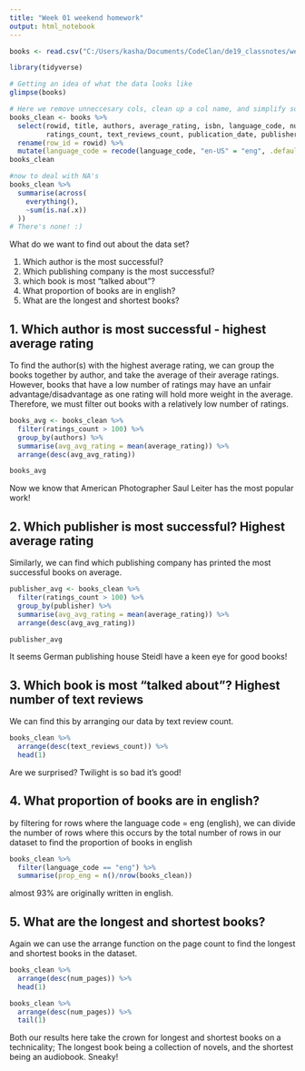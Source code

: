 ```yaml
---
title: "Week 01 weekend homework"
output: html_notebook
---
```


```r
books <- read.csv("C:/Users/kasha/Documents/CodeClan/de19_classnotes/week_01/day_5/2_weekend_homework/data/books.csv")

library(tidyverse)
```

```r
# Getting an idea of what the data looks like
glimpse(books)
```

```r
# Here we remove unneccesary cols, clean up a col name, and simplify some data
books_clean <- books %>% 
  select(rowid, title, authors, average_rating, isbn, language_code, num_pages,
         ratings_count, text_reviews_count, publication_date, publisher) %>% 
  rename(row_id = rowid) %>% 
  mutate(language_code = recode(language_code, "en-US" = "eng", .default = language_code))
books_clean
```
```r
#now to deal with NA's
books_clean %>% 
  summarise(across(
    everything(),
    ~sum(is.na(.x))
  ))
# There's none! :)
```
What do we want to find out about the data set?

1. Which author is the most successful?
2. Which publishing company is the most successful?
3. which book is most "talked about"?
4. What proportion of books are in english?
5. What are the longest and shortest books?

## 1. Which author is most successful - highest average rating

To find the author(s) with the highest average rating, we can group the books together by author, and take the average of their average ratings. However, books that have a low number of ratings may have an unfair advantage/disadvantage as one rating will hold more weight in the average. Therefore, we must filter out books with a relatively low number of ratings.
```r
books_avg <- books_clean %>% 
  filter(ratings_count > 100) %>% 
  group_by(authors) %>% 
  summarise(avg_avg_rating = mean(average_rating)) %>% 
  arrange(desc(avg_avg_rating))

books_avg 
```
Now we know that American Photographer Saul Leiter has the most popular work!

## 2. Which publisher is most successful? Highest average rating 

Similarly, we can find which publishing company has printed the most successful books on average.

```r
publisher_avg <- books_clean %>% 
  filter(ratings_count > 100) %>% 
  group_by(publisher) %>% 
  summarise(avg_avg_rating = mean(average_rating)) %>% 
  arrange(desc(avg_avg_rating))

publisher_avg 
```
It seems German publishing house Steidl have a keen eye for good books!

## 3. Which book is most "talked about"? Highest number of text reviews

We can find this by arranging our data by text review count.

```r
books_clean %>% 
  arrange(desc(text_reviews_count)) %>% 
  head(1)
```
Are we surprised? Twilight is so bad it's good!

## 4. What proportion of books are in english?

by filtering for rows where the language code = eng (english), we can divide the number of rows where this occurs by the total number of rows in our dataset to find the proportion of books in english
```r
books_clean %>% 
  filter(language_code == "eng") %>% 
  summarise(prop_eng = n()/nrow(books_clean))
```
almost 93% are originally written in english.

## 5. What are the longest and shortest books?

Again we can use the arrange function on the page count to find the longest and shortest books in the dataset.

```r
books_clean %>% 
  arrange(desc(num_pages)) %>% 
  head(1)
```
```r
books_clean %>% 
  arrange(desc(num_pages)) %>% 
  tail(1)
```
Both our results here take the crown for longest and shortest books on a technicality; The longest book being a collection of novels, and the shortest being an audiobook. Sneaky!











